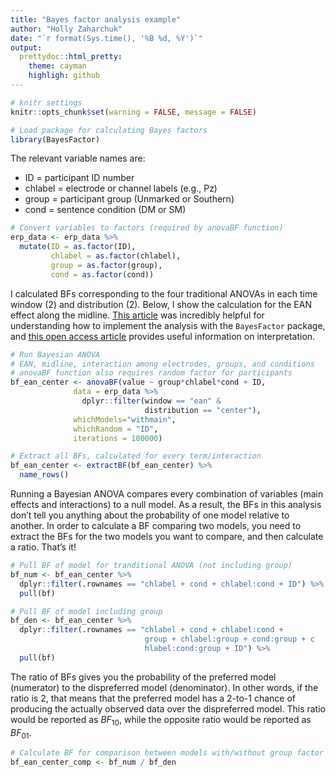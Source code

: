 ```yaml
---
title: "Bayes factor analysis example"
author: "Holly Zaharchuk"
date: "`r format(Sys.time(), '%B %d, %Y')`"
output: 
  prettydoc::html_pretty:
    theme: cayman
    highligh: github
---
```


```r
# knitr settings
knitr::opts_chunk$set(warning = FALSE, message = FALSE)
```

```r
# Load package for calculating Bayes factors
library(BayesFactor)
```

The relevant variable names are:

- ID = participant ID number
- chlabel = electrode or channel labels (e.g., Pz)
- group = participant group (Unmarked or Southern)
- cond = sentence condition (DM or SM)

```r
# Convert variables to factors (required by anovaBF function)
erp_data <- erp_data %>%
  mutate(ID = as.factor(ID),
         chlabel = as.factor(chlabel),
         group = as.factor(group),
         cond = as.factor(cond))
```

I calculated BFs corresponding to the four traditional ANOVAs in each time window (2) and distribution (2). Below, I show the calculation for the EAN effect along the midline. [This article](https://psycnet.apa.org/doiLanding?doi=10.1037/met0000057) was incredibly helpful for understanding how to implement the analysis with the `BayesFactor` package, and [this open access article](https://link.springer.com/article/10.3758/s13423-017-1323-7) provides useful information on interpretation. 

```r
# Run Bayesian ANOVA
# EAN, midline, interaction among electrodes, groups, and conditions
# anovaBF function also requires random factor for participants
bf_ean_center <- anovaBF(value ~ group*chlabel*cond + ID, 
              data = erp_data %>% 
                dplyr::filter(window == "ean" & 
                              distribution == "center"),
              whichModels="withmain",
              whichRandom = "ID", 
              iterations = 100000)

# Extract all BFs, calculated for every term/interaction
bf_ean_center <- extractBF(bf_ean_center) %>%
  name_rows()
```

Running a Bayesian ANOVA compares every combination of variables (main effects and interactions) to a null model. As a result, the BFs in this analysis don't tell you anything about the probability of one model relative to another. In order to calculate a BF comparing two models, you need to extract the BFs for the two models you want to compare, and then calculate a ratio. That's it!

```r
# Pull BF of model for tranditional ANOVA (not including group)
bf_num <- bf_ean_center %>%
  dplyr::filter(.rownames == "chlabel + cond + chlabel:cond + ID") %>%
  pull(bf)
```

```r
# Pull BF of model including group
bf_den <- bf_ean_center %>%
  dplyr::filter(.rownames == "chlabel + cond + chlabel:cond + 
                              group + chlabel:group + cond:group + c
                              hlabel:cond:group + ID") %>%
  pull(bf)
```

The ratio of BFs gives you the probability of the preferred model (numerator) to the dispreferred model (denominator). In other words, if the ratio is 2, that means that the preferred model has a 2-to-1 chance of producing the actually observed data over the dispreferred model. This ratio would be reported as $BF_{10}$, while the opposite ratio would be reported as $BF_{01}$.

```r
# Calculate BF for comparison between models with/without group factor
bf_ean_center_comp <- bf_num / bf_den
```